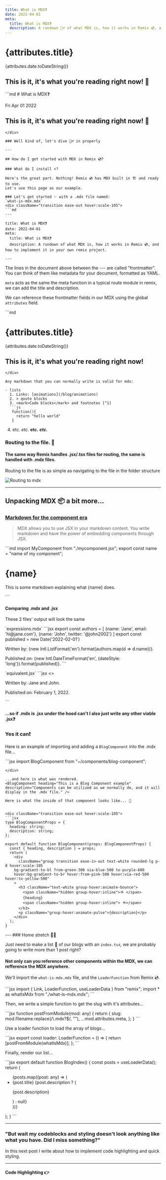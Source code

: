 ```yaml
---
title: What is MDX❓
date: 2022-04-01
meta:
  title: What is MDX❓
  description: A rundown 🏃‍♂️ of what MDX is, how it works in Remix 💿, and how to implement it in your own remix project.
---
```




# {attributes.title}

{attributes.date.toDateString()}

## This is it, it's what you're reading right now! 🎉


<div className="transition ease-out hover:scale-105">
```md
# What is MDX❓

Fri Apr 01 2022

## This is it, it's what you're reading right now! 🎉
```
</div>

### Well kind of, let's dive 🏊‍♂️ in properly

---

## How do I get started with MDX in Remix 💿?

### What do I install ⬇️?

Here's the great part. Nothing! Remix 💿 has MDX built in 🏗 and ready to use.
Let's use this page as our example.

### Let's get started ✨ with a .mdx file named:
`what-is-mdx.mdx`
<div className="transition ease-out hover:scale-105">
```md
---

title: What is MDX❓
date: 2022-04-01
meta:
  title: What is MDX❓
  description: A rundown of what MDX is, how it works in Remix 💿, and how to implement it in your own remix project.

---
```
</div>

The lines in the document above between the --- are called "frontmatter". You can think of them like metadata for your document, formatted as YAML.

`meta` acts as the same the meta function in a typical route module in remix, we can add the title and description.

We can reference these frontmatter fields in our MDX using the global `attributes` field.


<div className="transition ease-out hover:scale-105">
```md

# {attributes.title}

{attributes.date.toDateString()}

## This is it, it's what you're reading right now!

```
</div>

Any markdown that you can normally write is valid for mdx:

- lists
  1. Links: [animations](/blog/animations)
  2. > qoute blocks
  3. <mark>Code blocks</mark> and footnotes [^1]
  ```js
   function(){
     return "hello world"
   }
  ```
  4. etc. *etc.* __etc.__ __*etc.*__

[^1]: code-highlighting

### Routing to the file. 🚏

#### The same way Remix handles .jsx/.tsx files for routing, the same is handled with .mdx files.

Routing to the file is as simple as navigating to the file in the folder structure

![Routing to mdx](https://imgur.com/e0T8V3G.png)

---

## Unpacking MDX 📦 a bit more...

### [Markdown for the component era](https://mdxjs.com/)

> MDX allows you to use JSX in your markdown content. You write markdown and have the power of embedding components through JSX.


<div className="transition ease-out hover:scale-105">
```md
import MyComponent from "./mycomponent.jsx";
export const name = "name of my component";

# {name}

This is some markdown explaining what {name} does.

<MyComponent name={name} someOtherProp="" />
```
</div>

#### Comparing .mdx and .jsx

These 2 files' output will look the same

<div className="flex gap-5">
  <div className="w-6/12">
    `expressions.mdx`
    ```jsx
    export const authors = [
  {name: 'Jane', email: 'hi@jane.com'},
  {name: 'John', twitter: '@john2002'}
]
export const published = new Date('2022-02-01')

Written by: {new Intl.ListFormat('en').format(authors.map(d => d.name))}.

Published on: {new Intl.DateTimeFormat('en', {dateStyle: 'long'}).format(published)}.
    ```
  </div>
  <div className="w-6/12">
`equivalent.jsx`
    ```jsx
    <>
  <p>Written by: Jane and John.</p>
  <p>Published on: February 1, 2022.</p>
</>
```
  </div>
</div>

#### ...so if .mdx is .jsx under the hood can't I also just write any other viable .jsx❓

### Yes it can❗️

Here is an example of importing and adding a `BlogComponent` into the .mdx file...

<div className="transition ease-out hover:scale-105">
```jsx
import BlogComponent from "~/components/blog-component";

<BlogComponent 
heading="This is a Blog Component example" 
description="Components can be utilized as we normally do, and it will display in .mdx file." 
/>
```
</div>

...and here is what was rendered.
<BlogComponent heading="This is a Blog Component example" description="Components can be utilized as we normally do, and it will display in the .mdx file." />

Here is what the inside of that component looks like... 👀


<div className="transition ease-out hover:scale-105">
```jsx
type BlogComponentProps = {
  heading: string;
  description: string;
};

export default function BlogComponent(props: BlogComponentProps) {
  const { heading, description } = props;
  return (
    <div
      className="group transition ease-in-out text-white rounded-lg p-8 hover:scale-105 
    bg-gradient-to-bl from-green-300 via-blue-500 to-purple-600 
    hover:bg-gradient-to-br hover:from-pink-500 hover:via-red-500 hover:to-yellow-500"
    >
      <h3 className="text-white group-hover:animate-bounce">
        <span className="hidden group-hover:inline">🪅 </span>
        {heading}
        <span className="hidden group-hover:inline"> 🪅</span>
      </h3>
      <p className="group-hover:animate-pulse">{description}</p>
    </div>
  );
}
```
</div>
---
### Home stretch 🚵‍♂️

Just need to make a list 📝 of our blogs with an `index.tsx`, we are probably going to write more than 1 post right?

#### Not only can you reference other components within the MDX, we can refference the MDX anywhere.

We'll import the `what-is-mdx.mdx` file, and the `LoaderFunction` from Remix 💿.

<div className="transition ease-out hover:scale-105">
```jsx
import { Link, LoaderFunction, useLoaderData } from "remix";
import * as whatIsMdx from "./what-is-mdx.mdx";
```
</div>

Then, we write a simple function to get the slug with it's attributes...


<div className="transition ease-out hover:scale-105">
```jsx
function postFromModule(mod: any) {
  return {
    slug: mod.filename.replace(/\.mdx?$/, ""),
    ...mod.attributes.meta,
  };
}
```
</div>

Use a loader function to load the array of blogs...


<div className="transition ease-out hover:scale-105">
```jsx
export const loader: LoaderFunction = () => {
  return [postFromModule(whatIsMdx)];
};
```
</div>

Finally, render our list...


<div className="transition ease-out hover:scale-105">
```jsx
export default function BlogIndex() {
  const posts = useLoaderData();
  return (
    <div>
      <ul>
        {posts.map((post: any) => (
          <li key={post.slug}>
            <Link to={post.slug}>{post.title}</Link>
            {post.description ? (
              <p className="m-0 lg:m-0">{post.description}</p>
            ) : null}
          </li>
        ))}
      </ul>
    </div>
  );
}
```
</div>

---

### "But wait my codeblocks and styling doesn't look anything like what you have. Did I miss something?"

In this next post I write about how to implement code highlighting and quick styling.

---

<div className="flex">
  <Link to={`../code-highlighting`} className="transition ease-in-out
    ml-auto rounded-lg shadow-lg text-white
    hover:scale-105 no-underline hover:underline 
    bg-gradient-to-bl from-green-300 via-blue-500 to-purple-600 
    hover:bg-gradient-to-br hover:from-pink-500 hover:via-red-500 hover:to-yellow-500" >
    <div>
      <h4 style={{ marginTop: "0px" }} className="pt-4 pb-2 px-5 text-white">Code Highlighting 👉</h4>
    </div>
  </Link>
</div>



